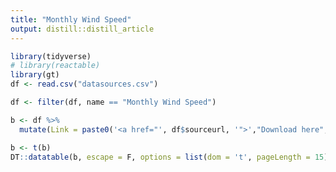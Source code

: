 ```yaml
---
title: "Monthly Wind Speed"
output: distill::distill_article
---
```


```r

library(tidyverse)
# library(reactable)
library(gt)
df <- read.csv("datasources.csv")

df <- filter(df, name == "Monthly Wind Speed")

b <- df %>%
  mutate(Link = paste0('<a href="', df$sourceurl, '">',"Download here", '</a>'))

b <- t(b)
DT::datatable(b, escape = F, options = list(dom = 't', pageLength = 15), colnames ="")

```





